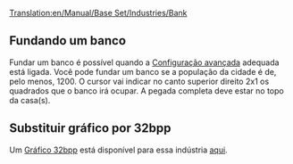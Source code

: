[[Translation:en/Manual/Base Set/Industries/Bank]]

{{en/Industries|image=en/Bank.png.png
|name=Banco
|climates=Temperado, Sub-Ártico, [[en/Manual/Climates]].
|accepts=Dinheiro (Temperado Apenas),<br> Ouro (Sub-Ártico Apenas),<br> Diamantes (Sub-Tropical Apenas).
|produces=Dinheiro (Temperado Apenas)
|notes=Existem dois gráficos diferentes para essa indústria. O de cima é usado no clima temperado, e o de baixo nos climas Sub-Ártico e Sub-Tropical.<br/>
{{en/Phototable|[[File:en/Tropicalbank.png]]|Sub-Ártico e Sub-Tropical|center}}
}}

==Fundando um banco==
Fundar um banco é possível quando a [[en/Archive/Manual/Settings/Advanced Settings/Economy#Manual primary industry construction method|Configuração avançada]] adequada está ligada. Você pode fundar um banco se a população da cidade é de, pelo menos, 1200. O cursor vai indicar no canto superior direito 2x1 os quadrados que o banco irá ocupar. A pegada completa deve estar no topo da casa(s).

==Substituir gráfico por 32bpp==
Um [[en/Archive/Old 32bpp/32bit Graphics Development#User Info|Gráfico 32bpp]] está disponível para essa indústria [[en/Archive/Old 32bpp/List of downloadable 32 bpp tars|aqui]].